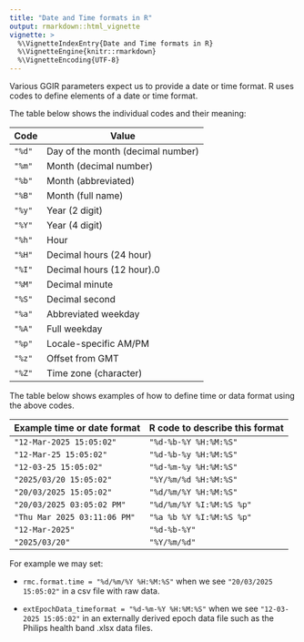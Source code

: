 ```yaml
---
title: "Date and Time formats in R"
output: rmarkdown::html_vignette
vignette: >
  %\VignetteIndexEntry{Date and Time formats in R}
  %\VignetteEngine{knitr::rmarkdown}
  %\VignetteEncoding{UTF-8}
---
```


Various GGIR parameters expect us to provide a date or time format.
R uses codes to define elements of a date or time format.

The table below shows the individual codes and their meaning:

Code      | Value
----------|----------------------
`"%d"`    | Day of the month (decimal number)
`"%m"`    | Month (decimal number)
`"%b"`    |	Month (abbreviated)
`"%B"`    |	Month (full name)
`"%y"`    | Year (2 digit)
`"%Y"`    |	Year (4 digit)
`"%h"`    |	Hour
`"%H"`    |	Decimal hours (24 hour)
`"%I"`    |	Decimal hours (12 hour).0
`"%M"`    |	Decimal minute
`"%S"`    |	Decimal second
`"%a"`    | Abbreviated weekday
`"%A"`    |	Full weekday
`"%p"`    |	Locale-specific AM/PM
`"%z"`	  | Offset from GMT
`"%Z"`    |	Time zone (character)

The table below shows examples of how to define time or data format using the above codes.

Example time or date format | R code to describe this format
----------------------------|----------------------
`"12-Mar-2025 15:05:02"`    | `"%d-%b-%Y %H:%M:%S"`
`"12-Mar-25 15:05:02"`      | `"%d-%b-%y %H:%M:%S"`
`"12-03-25 15:05:02"`       | `"%d-%m-%y %H:%M:%S"`
`"2025/03/20 15:05:02"`     | `"%Y/%m/%d %H:%M:%S"`
`"20/03/2025 15:05:02"`     | `"%d/%m/%Y %H:%M:%S"`
`"20/03/2025 03:05:02 PM"`  | `"%d/%m/%Y %I:%M:%S %p"`
`"Thu Mar 2025 03:11:06 PM"`| `"%a %b %Y %I:%M:%S %p"`
`"12-Mar-2025"`             | `"%d-%b-%Y"`
`"2025/03/20"`              | `"%Y/%m/%d"`

For example we may set:

- `rmc.format.time = "%d/%m/%Y %H:%M:%S"` when we see `"20/03/2025 15:05:02"` in a csv file with raw data.

- `extEpochData_timeformat = "%d-%m-%Y %H:%M:%S"` when we see `"12-03-2025 15:05:02"` in an externally derived epoch data file such as the Philips health band .xlsx data files.

